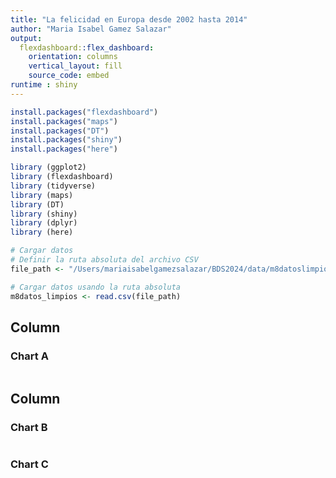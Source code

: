 ```yaml
---
title: "La felicidad en Europa desde 2002 hasta 2014"
author: "Maria Isabel Gamez Salazar"
output: 
  flexdashboard::flex_dashboard:
    orientation: columns
    vertical_layout: fill
    source_code: embed
runtime : shiny
---
```


```r
install.packages("flexdashboard")
install.packages("maps")
install.packages("DT")
install.packages("shiny")
install.packages("here")

library (ggplot2)
library (flexdashboard)
library (tidyverse)
library (maps)
library (DT)
library (shiny)
library (dplyr)
library (here)
```
```r
# Cargar datos
# Definir la ruta absoluta del archivo CSV
file_path <- "/Users/mariaisabelgamezsalazar/BDS2024/data/m8datoslimpios.csv"

# Cargar datos usando la ruta absoluta
m8datos_limpios <- read.csv(file_path)
```

Column {data-width=650}
-----------------------------------------------------------------------

### Chart A

```r

```

Column {data-width=350}
-----------------------------------------------------------------------

### Chart B

```r

```

### Chart C

```r

```

